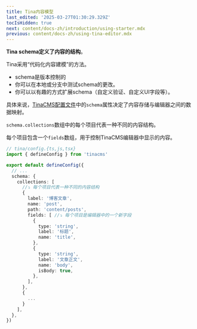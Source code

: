 ```yaml
---
title: Tina内容模型
last_edited: '2025-03-27T01:30:29.329Z'
tocIsHidden: true
next: content/docs-zh/introduction/using-starter.mdx
previous: content/docs-zh/using-tina-editor.mdx
---
```


**Tina schema定义了内容的结构**。

Tina采用“代码化内容建模”的方法。

* schema是版本控制的
* 你可以在本地或分支中测试schema的更改。
* 你可以以有趣的方式扩展schema（自定义验证、自定义UI字段等）。

具体来说，[TinaCMS配置文件](/docs/reference/config)中的`schema`属性决定了内容存储与编辑器之间的数据映射。

`schema.collections`数组中的每个项目代表一种不同的内容结构。

每个项目包含一个`fields`数组，用于控制TinaCMS编辑器中显示的内容。

```ts
// tina/config.{ts,js,tsx}
import { defineConfig } from 'tinacms'

export default defineConfig({
  // ...
  schema: {
    collections: [ 
      //⤵️ 每个项目代表一种不同的内容结构
      {
        label: '博客文章',
        name: 'post',
        path: 'content/posts',
        fields: [ //⤵️ 每个项目是编辑器中的一个新字段
          {
            type: 'string',
            label: '标题',
            name: 'title',
          },
          {
            type: 'string',
            label: '文章正文',
            name: 'body',
            isBody: true,
          },
        ],
      },
      {
        ...
      }
    ],
  },
})
```